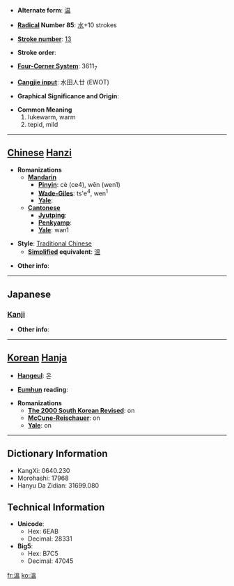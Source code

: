 * '''Alternate form''': [[温]]

* '''[[Wiktionary:Chinese radical index| Radical]] Number 85''': [[Wiktionary:Chinese radical index 水|水]]+10 strokes

* '''[[Wiktionary:Chinese total strokes index|Stroke number]]''': [[Wiktionary:Chinese total strokes index 13|13]]

* '''Stroke order''': 

* '''[[Wiktionary:Chinese four corner index|Four-Corner System]]''': 3611<sub>7</sub>

* '''[[Wiktionary:Chinese Cangjie index|Cangjie input]]''': 水田人廿 (EWOT)

* '''Graphical Significance and Origin''': 

* '''Common Meaning'''
*#lukewarm, warm
*# tepid, mild


----

== [[Chinese]] [[Hanzi]] ==

* '''Romanizations'''
** '''[[Mandarin]]'''
*** '''[[Pinyin]]''': cè (ce4), wēn (wen1)
*** '''[[Wade-Giles]]''': ts'e<sup>4</sup>, wen<sup>1</sup>
*** '''[[Yale]]''': 
** '''[[Cantonese]]'''
*** '''[[Jyutping]]''':
*** '''[[Penkyamp]]''': 
*** '''[[Yale]]''': wan1

* '''Style''': [[Traditional Chinese]] 
** '''[[Simplified Chinese|Simplified]] equivalent''': [[温]]

* '''Other info''': 

----

==Japanese==
===[[Kanji]]===
{{kanji|on readings=[[おん]] (on), [[うん]] (un)
|kun readings=[[あたたか]] (atataka), [[あたためる]] (atatameru)
}}

* '''Other info''':  

----

== [[Korean]] [[Hanja]] ==

* '''[[Hangeul]]''': 온

* '''[[Eumhun]] reading''': 

* '''Romanizations'''
** '''[[The 2000 South Korean Revised Romanization|The 2000 South Korean Revised]]''': on
** '''[[McCune-Reischauer]]''': on
** '''[[Yale]]''': on

----

== Dictionary Information ==

* KangXi: 0640.230
* Morohashi: 17968
* Hanyu Da Zidian: 31699.080

== Technical Information ==

* '''Unicode''':
** Hex: 6EAB
** Decimal: 28331
* '''Big5''':
** Hex: B7C5
** Decimal: 47045

[[fr:溫]]
[[ko:溫]]